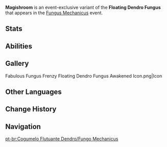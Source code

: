 {{CustomTabs
|tab1 = Overview
|tab2 = Fabulous Fungus Frenzy
|tab3 = Fungus Mechanicus
|tab4 = Lil' Fungi's Fun-Tastic Fiesta
}}
{{Enemy Infobox
|name     = Magishroom
|image    = Enemy Floating Dendro Fungus.png
|dmgtype  = Dendro
|weakpoint = no
|type     = Event Enemies
}}
'''Magishroom''' is an event-exclusive variant of the '''Floating Dendro Fungus''' that appears in the [[Fungus Mechanicus]] event.

==Stats==
{{Enemy Stats
|hide_notes = 1

|dendro_res  = 25%

|hp_ratio  = 1.8
|hp_type   = 2
|atk_ratio = 4.32
|atk_type  = 2
}}

==Abilities==
{{Enemy Attacks
|enemy       = Floating Dendro Fungus

|name_1      = Skill: Flowery Flechettes
|desc_1      = Fires 5 enhanced Wildgrass Bullets consecutively, each dealing '''300% ATK''' as {{Color|Dendro DMG}}.
|file_1      = Floating Dendro Fungus Flowery Flechettes 2

|name_2      = Spore Bullet
|desc_2      = Fires a Wildgrass Bullet, dealing '''240% ATK''' as {{Color|Dendro DMG}}.

|name_3      = Flourishing Vitality
|desc_3      = For every 3 Wildgrass Bullets fired, heals the Lil' Fungus with the lowest [[HP]] in the party by '''30%''' of their Max HP. 
}}

==Gallery==
<gallery>
Fabulous Fungus Frenzy Floating Dendro Fungus Awakened Icon.png|Icon
</gallery>

==Other Languages==
{{Other Languages
|en      = Magishroom
|zhs     = 蘑菇魔法使
|zhs_rm  = Mógū Mófǎshǐ
|zht     = 蘑菇魔法使
|zht_rm  = Mógū Mófǎshǐ
|zh_tl   = 
|ja      = ウィザー・キノ
|ja_rm   = Wizaa - Kino
|ja_tl   = Wizard Mushroom
|ko      = 버섯 마도사
|ko_tl   = Mushroom Magic Expert
|es      = Champimago
|es_tl   = Mushroom Magician
|es_note = This is a {{w|portmanteau}} of {{Es|champiñón|mushroom}} and {{Es|mago|magician.}}
|fr      = Champimagique
|fr_tl   = Mushmagical
|ru      = Грибомаг
|ru_tl   = Shroom-Wizard
|th      = เห็ดจอมขมังเวท
|th_rm   = 
|th_tl   = 
|vi      = Phù Thủy Nấm
|vi_tl   = 
|de      = Pilzzauberer
|de_tl   = Shroom Wizard
|id      = Penyihir Jamur
|id_tl   = Mushroom Wizard
|pt      = Cogumago
|pt_tl   = 
|tr      = Mantar Büyüsü
|tr_tl   = 
|it      = Magifungo
|it_tl   = 
}}

==Change History==
{{Change History|3.5}}

==Navigation==
{{Enemy Navbox|Common}}

[[pt-br:Cogumelo Flutuante Dendro/Fungo Mechanicus]]